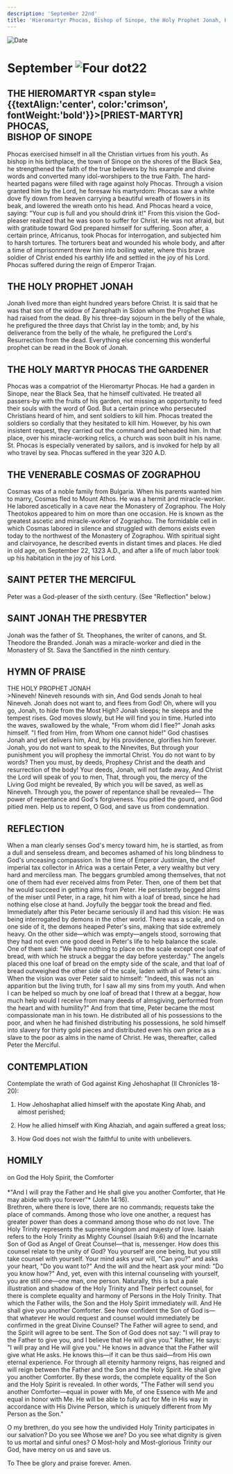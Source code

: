```yaml
---
description: 'September 22nd'
title: 'Hieromartyr Phocas, Bishop of Sinope, the Holy Prophet Jonah, Holy Martyr Phocas the Gardener, Venerable Cosmas of Zographou'
---
```


<RunningHead />
<Image src="/title-imprint.png" height={68} width={50} alt="Date" className="title-imprint"/>

# <div id="date">September <Image className="four-dot" src="/four-dot.png" height={15} width={15} alt="Four dot" />22</div>

## THE HIEROMARTYR <span style={{textAlign:'center', color:'crimson', fontWeight:'bold'}}>[PRIEST-MARTYR]</span> PHOCAS,<br />BISHOP OF SINOPE

Phocas exercised himself in all the Christian virtues from his youth. As bishop in his birthplace, the town of Sinope on the shores of the Black Sea, he strengthened the faith of the true believers by his example and divine words and converted many idol-worshipers to the true Faith. The hard-hearted pagans were filled with rage against holy Phocas. Through a vision granted him by the Lord, he foresaw his martyrdom: Phocas saw a white dove fly down from heaven carrying a beautiful wreath of flowers in its beak, and lowered the wreath onto his head. And Phocas heard a voice, saying: "Your cup is full and you should drink it!" From this vision the God-pleaser realized that he was soon to suffer for Christ. He was not afraid, but with gratitude toward God prepared himself for suffering. Soon after, a certain prince, Africanus, took Phocas for interrogation, and subjected him to harsh tortures. The torturers beat and wounded his whole body, and after a time of imprisonment threw him into boiling water, where this brave soldier of Christ ended his earthly life and settled in the joy of his Lord. Phocas suffered during the reign of Emperor Trajan.

## THE HOLY PROPHET JONAH

Jonah lived more than eight hundred years before Christ. It is said that he was that son of the widow of Zarephath in Sidon whom the Prophet Elias had raised from the dead. By his three-day sojourn in the belly of the whale, he prefigured the three days that Christ lay in the tomb; and, by his deliverance from the belly of the whale, he prefigured the Lord's Resurrection from the dead. Everything else concerning this wonderful prophet can be read in the Book of Jonah.

## THE HOLY MARTYR PHOCAS THE GARDENER

Phocas was a compatriot of the Hieromartyr Phocas. He had a garden in Sinope, near the Black Sea, that he himself cultivated. He treated all passers-by with the fruits of his garden, not missing an opportunity to feed their souls with the word of God. But a certain prince who persecuted Christians heard of him, and sent soldiers to kill him. Phocas treated the soldiers so cordially that they hesitated to kill him. However, by his own insistent request, they carried out the command and beheaded him. In that place, over his miracle-working relics, a church was soon built in his name. St. Phocas is especially venerated by sailors, and is invoked for help by all who travel by sea. Phocas suffered in the year 320 A.D.

## THE VENERABLE COSMAS OF ZOGRAPHOU

Cosmas was of a noble family from Bulgaria. When his parents wanted him to marry, Cosmas fled to Mount Athos. He was a hermit and miracle-worker. He labored ascetically in a cave near the Monastery of Zographou. The Holy Theotokos appeared to him on more than one occasion. He is known as the greatest ascetic and miracle-worker of Zographou. The formidable cell in which Cosmas labored in silence and struggled with demons exists even today to the northwest of the Monastery of Zographou. With spiritual sight and clairvoyance, he described events in distant times and places. He died in old age, on September 22, 1323 A.D., and after a life of much labor took up his habitation in the joy of his Lord.

## SAINT PETER THE MERCIFUL

Peter was a God-pleaser of the sixth century. (See "Reflection" below.) 

## SAINT JONAH THE PRESBYTER

Jonah was the father of St. Theophanes, the writer of canons, and St. Theodore the Branded. Jonah was a miracle-worker and died in the Monastery of St. Sava the Sanctified in the ninth century.


## HYMN OF PRAISE
<div style={{textAlign:'center', color:'crimson', fontWeight:'bold'}}>
THE HOLY PROPHET JONAH
</div>
>Nineveh! Nineveh resounds with sin,  
And God sends Jonah to heal Nineveh.  
Jonah does not want to, and flees from God!  
Oh, where will you go, Jonah, to hide from the Most High?  
Jonah sleeps; he sleeps and the tempest rises.  
God moves slowly, but He will find you in time.  
Hurled into the waves, swallowed by the whale,  
"From whom did I flee?" Jonah asks himself.  
"I fled from Him, from Whom one cannot hide!"  
God chastises Jonah and yet delivers him,  
And, by His providence, glorifies him forever.  
Jonah, you do not want to speak to the Ninevites,  
But through your punishment you will prophesy the immortal Christ.  
You do not want to by words? Then you must, by deeds,  
Prophesy Christ and the death and resurrection of the body!  
Your deeds, Jonah, will not fade away,  
And Christ the Lord will speak of you to men,  
That, through you, the mercy of the Living God might be revealed,  
By which you will be saved, as well as Nineveh.  
Through you, the power of repentance shall be revealed—  
The power of repentance and God's forgiveness.  
You pitied the gourd, and God pitied men.  
Help us to repent, O God, and save us from condemnation.  


## REFLECTION

When a man clearly senses God's mercy toward him, he is startled, as from a dull and senseless dream, and becomes ashamed of his long blindness to God's unceasing compassion. In the time of Emperor Justinian, the chief imperial tax collector in Africa was a certain Peter, a very wealthy but very hard and merciless man. The beggars grumbled among themselves, that not one of them had ever received alms from Peter. Then, one of them bet that he would succeed in getting alms from Peter. He persistently begged alms of the miser until Peter, in a rage, hit him with a loaf of bread, since he had nothing else close at hand. Joyfully the beggar took the bread and fled. Immediately after this Peter became seriously ill and had this vision: He was being interrogated by demons in the other world. There was a scale, and on one side of it, the demons heaped Peter's sins, making that side extremely heavy. On the other side—which was empty—angels stood, sorrowing that they had not even one good deed in Peter's life to help balance the scale. One of them said: "We have nothing to place on the scale except one loaf of bread, with which he struck a beggar the day before yesterday." The angels placed this one loaf of bread on the empty side of the scale, and that loaf of bread outweighed the other side of the scale, laden with all of Peter's sins. When the vision was over Peter said to himself: "Indeed, this was not an apparition but the living truth, for I saw all my sins from my youth. And when I can be helped so much by one loaf of bread that I threw at a beggar, how much help would I receive from many deeds of almsgiving, performed from the heart and with humility?" And from that time, Peter became the most compassionate man in his town. He distributed all of his possessions to the poor, and when he had finished distributing his possessions, he sold himself into slavery for thirty gold pieces and distributed even his own price as a slave to the poor as alms in the name of Christ. He was, thereafter, called Peter the Merciful.


## CONTEMPLATION

Contemplate the wrath of God against King Jehoshaphat (II Chronicles 18-20):

1. How Jehoshaphat allied himself with the apostate King Ahab, and almost perished;

2. How he allied himself with King Ahaziah, and again suffered a great loss;

3. How God does not wish the faithful to unite with unbelievers.


## HOMILY
<div style={{textAlign:'center', color:'crimson', fontWeight:'bold'}}>
on God the Holy Spirit, the Comforter
</div>
<br />
<div style={{textAlign:'right'}}>
*"And I will pray the Father and He shall give you another Comforter, that He may abide with you forever"* (John 14:16).
</div>
Brethren, where there is love, there are no commands; requests take the place of commands. Among those who love one another, a request has greater power than does a command among those who do not love. The Holy Trinity represents the supreme kingdom and majesty of love. Isaiah refers to the Holy Trinity as Mighty Counsel (Isaiah 9:6) and the Incarnate Son of God as Angel of Great Counsel—that is, messenger. How does this counsel relate to the unity of God? You yourself are one being, but you still take counsel with yourself. Your mind asks your will, "Can you?" and asks your heart, "Do you want to?" And the will and the heart ask your mind: "Do you know how?" And, yet, even with this internal counseling with yourself, you are still one—one man, one person. Naturally, this is but a pale illustration and shadow of the Holy Trinity and Their perfect counsel, for there is complete equality and harmony of Persons in the Holy Trinity. That which the Father wills, the Son and the Holy Spirit immediately will. And He shall give you another Comforter. See how confident the Son of God is—that whatever He would request and counsel would immediately be confirmed in the great Divine Counsel? The Father will agree to send, and the Spirit will agree to be sent. The Son of God does not say: "I will pray to the Father to give you, and I believe that He will give you." Rather, He says: "I will pray and He will give you." He knows in advance that the Father will give what He asks. He knows this—if it can be thus said—from His own eternal experience. For through all eternity harmony reigns, has reigned and will reign between the Father and the Son and the Holy Spirit. He shall give you another Comforter. By these words, the complete equality of the Son and the Holy Spirit is revealed. In other words, "The Father will send you another Comforter—equal in power with Me, of one Essence with Me and equal in honor with Me. He will be able to fully act for Me in His way in accordance with His Divine Person, which is uniquely different from My Person as the Son."

O my brethren, do you see how the undivided Holy Trinity participates in our salvation? Do you see Whose we are? Do you see what dignity is given to us mortal and sinful ones? O Most-holy and Most-glorious Trinity our God, have mercy on us and save us.

To Thee be glory and praise forever. Amen.